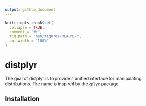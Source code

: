 ```yaml
---
output: github_document
---
```


<!-- README.md is generated from README.Rmd. Please edit that file -->

```r
knitr::opts_chunk$set(
  collapse = TRUE,
  comment = "#>",
  fig.path = "man/figures/README-",
  out.width = "100%"
)
```
# distplyr

<!-- badges: start -->
<!-- badges: end -->

The goal of distplyr is to provide a unified interface for manipulating distributions. The name is inspired by the `dplyr` package.

## Installation

